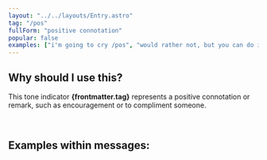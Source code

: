 ```yaml
---
layout: "../../layouts/Entry.astro"
tag: "/pos"
fullForm: "positive connotation"
popular: false
examples: ["i'm going to cry /pos", "would rather not, but you can do it if you want /pos"]
---
```



## Why should I use this?

This tone indicator **{frontmatter.tag}** represents a positive connotation or remark, such as encouragement or to compliment someone.

<br />

## Examples within messages:

<Examples examples={frontmatter.examples} />
